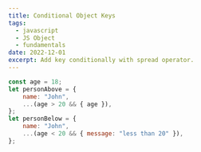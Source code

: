 ```yaml
---
title: Conditional Object Keys
tags:
  - javascript
  - JS Object
  - fundamentals
date: 2022-12-01
excerpt: Add key conditionally with spread operator.
---
```


```js
const age = 18;
let personAbove = {
	name: "John",
	...(age > 20 && { age }),
};
let personBelow = {
	name: "John",
	...(age < 20 && { message: "less than 20" }),
};
```
